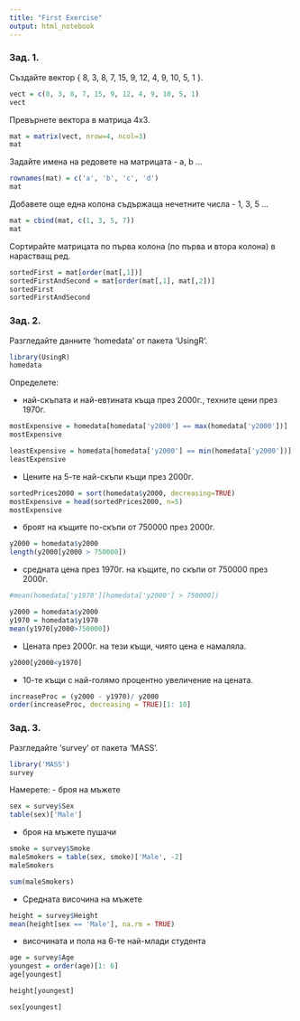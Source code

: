 ```yaml
---
title: "First Exercise"
output: html_notebook
---
```


### Зад. 1. 
Създайте вектор { 8, 3, 8, 7, 15, 9, 12, 4, 9, 10, 5, 1 }. 
```r
vect = c(8, 3, 8, 7, 15, 9, 12, 4, 9, 10, 5, 1)
vect
```
Превърнете вектора в матрица 4x3.
```r
mat = matrix(vect, nrow=4, ncol=3)
mat
```
Задайте имена на редовете на матрицата - a, b ... 
```r
rownames(mat) = c('a', 'b', 'c', 'd')
mat
```
Добавете още една колона съдържаща нечетните числа - 1, 3, 5 ...
```r
mat = cbind(mat, c(1, 3, 5, 7))
mat
```
Сортирайте матрицата по първа колона (по първа и втора колона) в нарастващ ред.
```r
sortedFirst = mat[order(mat[,1])]
sortedFirstAndSecond = mat[order(mat[,1], mat[,2])]
sortedFirst
sortedFirstAndSecond
```

### Зад. 2.
Разгледайте данните 'homedata' от пакета 'UsingR'. 
```r
library(UsingR)
homedata
```
Определете:

- най-скъпата и най-евтината къща през 2000г., техните цени през 1970г.
```r
mostExpensive = homedata[homedata['y2000'] == max(homedata['y2000'])]
mostExpensive

leastExpensive = homedata[homedata['y2000'] == min(homedata['y2000'])]
leastExpensive
```

- Цените на 5-те най-скъпи къщи през 2000г.
```r
sortedPrices2000 = sort(homedata$y2000, decreasing=TRUE)
mostExpensive = head(sortedPrices2000, n=5)
mostExpensive
```

- броят на къщите по-скъпи от 750000 през 2000г.
```r
y2000 = homedata$y2000
length(y2000[y2000 > 750000])
```

- средната цена през 1970г. на къщите, по скъпи от 750000 през 2000г.
```r
#mean(homedata['y1970'][homedata['y2000'] > 750000])

y2000 = homedata$y2000
y1970 = homedata$y1970
mean(y1970[y2000>750000])

```

- Цената през 2000г. на тези къщи, чиято цена е намаляла.
```r
y2000[y2000<y1970]
```

- 10-те къщи с най-голямо процентно увеличение на цената.
```r
increaseProc = (y2000 - y1970)/ y2000
order(increaseProc, decreasing = TRUE)[1: 10]

```

### Зад. 3.
Разгледайте 'survey' от пакета 'MASS'.
```r
library('MASS')
survey
```
Намерете:
- броя на мъжете
```r
sex = survey$Sex
table(sex)['Male']
```
- броя на мъжете пушачи
```r
smoke = survey$Smoke
maleSmokers = table(sex, smoke)['Male', -2]
maleSmokers

sum(maleSmokers)
```

- Средната височина на мъжете
```r
height = survey$Height
mean(height[sex == 'Male'], na.rm = TRUE)
```

- височината и пола на 6-те най-млади студента
```r
age = survey$Age
youngest = order(age)[1: 6]
age[youngest]

height[youngest]

sex[youngest]
```